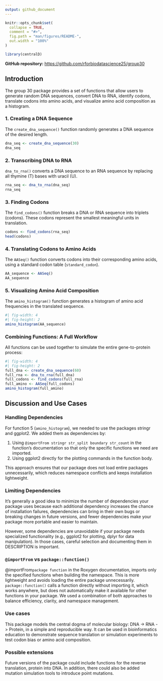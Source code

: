 ```yaml
---
output: github_document
---
```


```r
knitr::opts_chunk$set(
  collapse = TRUE,
  comment = "#>",
  fig.path = "man/figures/README-",
  out.width = "100%"
)
```

```r
library(centralD)
```

**GitHub repository:** <https://github.com/rforbiodatascience25/group30>

## Introduction

The group 30 package provides a set of functions that allow users to generate random DNA sequences, convert DNA to RNA, identify codons, translate codons into amino acids, and visualize amino acid composition as a histogram.

### 1. Creating a DNA Sequence

The `create_dna_sequence()` function randomly generates a DNA sequence of the desired length.

```r
dna_seq <- create_dna_sequence(30)
dna_seq
```

### 2. Transcribing DNA to RNA

`dna_to_rna()` converts a DNA sequence to an RNA sequence by replacing all thymine (T) bases with uracil (U).

```r
rna_seq <- dna_to_rna(dna_seq)
rna_seq
```

### 3. Finding Codons

The `find_codons()` function breaks a DNA or RNA sequence into triplets (codons). These codons represent the smallest meaningful units in translation.

```r
codons <- find_codons(rna_seq)
head(codons)
```

### 4. Translating Codons to Amino Acids

The `AASeq()` function converts codons into their corresponding amino acids, using a standard codon table (`standard_codon`).

```r
AA_sequence <- AASeq()
AA_sequence
```

### 5. Visualizing Amino Acid Composition

The `amino_histogram()` function generates a histogram of amino acid frequencies in the translated sequence.

```r
#| fig-width: 4
#| fig-height: 2
amino_histogram(AA_sequence)
```

### Combining Functions: A Full Workflow

All functions can be used together to simulate the entire gene-to-protein process:

```r
#| fig-width: 4
#| fig-height: 2
full_dna <- create_dna_sequence(60)
full_rna <- dna_to_rna(full_dna)
full_codons <- find_codons(full_rna)
full_amino <- AASeq(full_codons)
amino_histogram(full_amino)

```

## Discussion and Use Cases

### Handling Dependencies

For function 5 (`amino_histogram`), we needed to use the packages stringr and ggplot2. We added them as dependencies by:

1.  Using `@importFrom stringr str_split boundary str_count` in the function’s documentation so that only the specific functions we need are imported.
2.  Using ggplot2 directly for the plotting commands in the function body.

This approach ensures that our package does not load entire packages unnecessarily, which reduces namespace conflicts and keeps installation lightweight.

### Limiting Dependencies

It’s generally a good idea to minimize the number of dependencies your package uses because each additional dependency increases the chance of installation failures, dependencies can bring in their own bugs or breaking changes in future versions, and fewer dependencies make your package more portable and easier to maintain.

However, some dependencies are unavoidable if your package needs specialized functionality (e.g., ggplot2 for plotting, dplyr for data manipulation). In those cases, careful selection and documenting them in DESCRIPTION is important.

### **`@importFrom` vs `package::function()`**

@importFrom`package function` in the Roxygen documentation, imports only the specified functions when building the namespace. This is more lightweight and avoids loading the entire package unnecessarily. `package::function()` calls a function directly without importing it, which works anywhere, but does not automatically make it available for other functions in your package. We used a combination of both approaches to balance efficiency, clarity, and namespace management.

### Use cases

This package models the central dogma of molecular biology: DNA -\> RNA -\> Protein, in a simple and reproducible way. It can be used in bioinformatics education to demonstrate sequence translation or simulation experiments to test codon bias or amino acid composition.

### Possible extensions

Future versions of the package could include functions for the reverse translation, protein into DNA. In addition, there could also be added mutation simulation tools to introduce point mutations.
